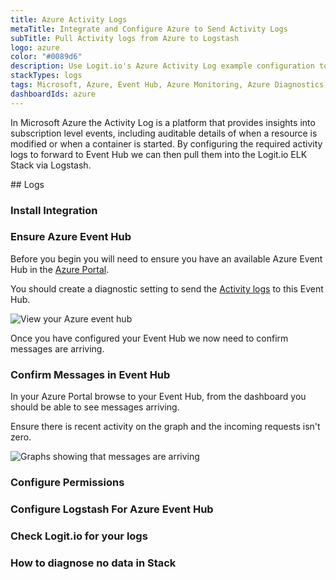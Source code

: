 ```yaml
---
title: Azure Activity Logs
metaTitle: Integrate and Configure Azure to Send Activity Logs
subTitle: Pull Activity logs from Azure to Logstash
logo: azure
color: "#0089d6"
description: Use Logit.io's Azure Activity Log example configuration to easily forward and send your logs to Logstash and Elasticsearch.
stackTypes: logs
tags: Microsoft, Azure, Event Hub, Azure Monitoring, Azure Diagnostics, Azure Monitor, Azure Container, Azure Activity Logs, Cloud Monitoring
dashboardIds: azure
---
```


In Microsoft Azure the Activity Log is a platform that provides insights into 
subscription level events, including auditable details of when a resource is modified 
or when a container is started. By configuring the required activity logs to forward 
to Event Hub we can then pull them into the Logit.io ELK Stack via Logstash.

<Steps>
  ## Logs
  
  ### Install Integration

  <InstallIntegration/>
  
  ### Ensure Azure Event Hub

  Before you begin you will need to ensure you have an available 
  Azure Event Hub in the [Azure Portal](https://portal.azure.com/).

  You should create a diagnostic setting to send 
  the [Activity logs](https://docs.microsoft.com/en-us/azure/azure-monitor/platform/activity-log) to this Event Hub.

  ![View your Azure event hub](@/images/integrations/azure-container-activity-logs/container_activity_logs_step_event_hub.png)

  Once you have configured your Event Hub we now need to confirm messages are arriving.

  ### Confirm Messages in Event Hub

  In your Azure Portal browse to your Event Hub, from the dashboard you should be able to see messages arriving.

  <Callout type="info">
    Ensure there is recent activity on the graph and the incoming requests isn't zero.
  </Callout>

  ![Graphs showing that messages are arriving](@/images/integrations/azure-container-activity-logs/container_activity_logs_step4.png)

  ### Configure Permissions

  <AzureConfiguration />

  ### Configure Logstash For Azure Event Hub

  <AzureInput stackType="logs" utmMedium="logs" utmCampaign="azureactivitylogs" type="azure" input="azure" buttonText="Azure Event Hub"/>

  ### Check Logit.io for your logs

  <LaunchStack utmMedium="logs" utmCampaign="azureactivitylogs" source="azureactivitylogs" />

  ### How to diagnose no data in Stack

  <DiagnoseNoData />

</Steps>